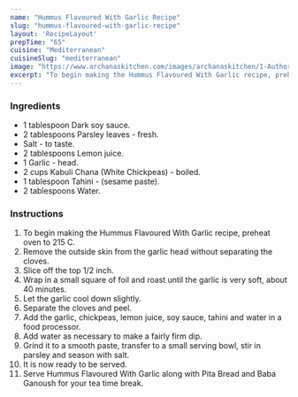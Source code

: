 ---
name: "Hummus Flavoured With Garlic Recipe"
slug: "hummus-flavoured-with-garlic-recipe"
layout: 'RecipeLayout'
prepTime: "65"
cuisine: "Mediterranean"
cuisineSlug: "mediterranean"
image: "https://www.archanaskitchen.com/images/archanaskitchen/1-Author/garimasgautam-gmail.com/Garlicky_Hummus_.jpg"
excerpt: "To begin making the Hummus Flavoured With Garlic recipe, preheat oven to 215 C"
---

### Ingredients

- 1 tablespoon Dark soy sauce.
- 2 tablespoons Parsley leaves - fresh.
- Salt - to taste.
- 2 tablespoons Lemon juice.
- 1 Garlic - head.
- 2 cups Kabuli Chana (White Chickpeas) - boiled.
- 1 tablespoon Tahini - (sesame paste).
- 2 tablespoons Water.

### Instructions

1. To begin making the Hummus Flavoured With Garlic recipe, preheat oven to 215 C.
1. Remove the outside skin from the garlic head without separating the cloves.
1. Slice off the top 1/2 inch.
1. Wrap in a small square of foil and roast until the garlic is very soft, about 40 minutes.
1. Let the garlic cool down slightly.
1. Separate the cloves and peel.
1. Add the garlic, chickpeas, lemon juice, soy sauce, tahini and water in a food processor.
1. Add water as necessary to make a fairly firm dip.
1. Grind it to a smooth paste, transfer to a small serving bowl, stir in parsley and season with salt.
1. It is now ready to be served.
1. Serve Hummus Flavoured With Garlic along with Pita Bread and Baba Ganoush for your tea time break.
